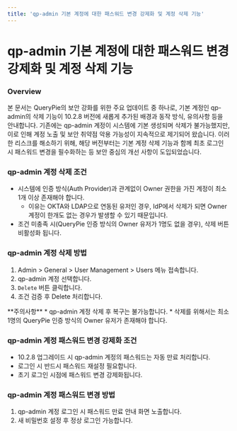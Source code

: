 ```yaml
---
title: 'qp-admin 기본 계정에 대한 패스워드 변경 강제화 및 계정 삭제 기능'
---
```



# qp-admin 기본 계정에 대한 패스워드 변경 강제화 및 계정 삭제 기능

### Overview

본 문서는 QueryPie의 보안 강화를 위한 주요 업데이트 중 하나로, 기본 계정인 qp-admin의 삭제 기능이 10.2.8 버전에 새롭게 추가된 배경과 동작 방식, 유의사항 등을 안내합니다. 기존에는 qp-admin 계정이 시스템에 기본 생성되며 삭제가 불가능했지만, 이로 인해 계정 노출 및 보안 취약점 악용 가능성이 지속적으로 제기되어 왔습니다. 이러한 리스크를 해소하기 위해, 해당 버전부터는 기본 계정 삭제 기능과 함께 최초 로그인 시 패스워드 변경을 필수화하는 등 보안 중심의 개선 사항이 도입되었습니다.

### qp-admin 계정 삭제 조건

* 시스템에 인증 방식(Auth Provider)과 관계없이 Owner 권한을 가진 계정이 최소 1개 이상 존재해야 합니다. 
    * 이유는 OKTA와 LDAP으로 연동된 유저인 경우, IdP에서 삭제가 되면 Owner 계정이 한개도 없는 경우가 발생할 수 있기 때문입니다.
*  조건 미충족 시(QueryPie 인증 방식의 Owner 유저가 1명도 없을 경우), 삭제 버튼 비활성화 됩니다. 

### qp-admin 계정 삭제 방법

1. Admin &gt; General &gt; User Management &gt; Users 메뉴 접속합니다. 
2. qp-admin 계정 선택합니다.
3. `Delete` 버튼 클릭합니다. 
4. 조건 검증 후 Delete 처리합니다. 

<Callout type="important">
**주의사항**
* qp-admin 계정 삭제 후 복구는 불가능합니다.
* 삭제를 위해서는 최소 1명의 QueryPie 인증 방식의 Owner 유저가 존재해야 합니다.
</Callout>

### qp-admin 계정 패스워드 변경 강제화 조건

* 10.2.8 업그레이드 시 qp-admin 계정의 패스워드는 자동 만료 처리합니다. 
* 로그인 시 반드시 패스워드 재설정 필요합니다.
* 초기 로그인 시점에 패스워드 변경 강제화됩니다. 

### qp-admin 계정 패스워드 변경 방법

1. qp-admin 계정 로그인 시 패스워드 만료 안내 화면 노출합니다. 
2. 새 비밀번호 설정 후 정상 로그인 가능합니다. 
